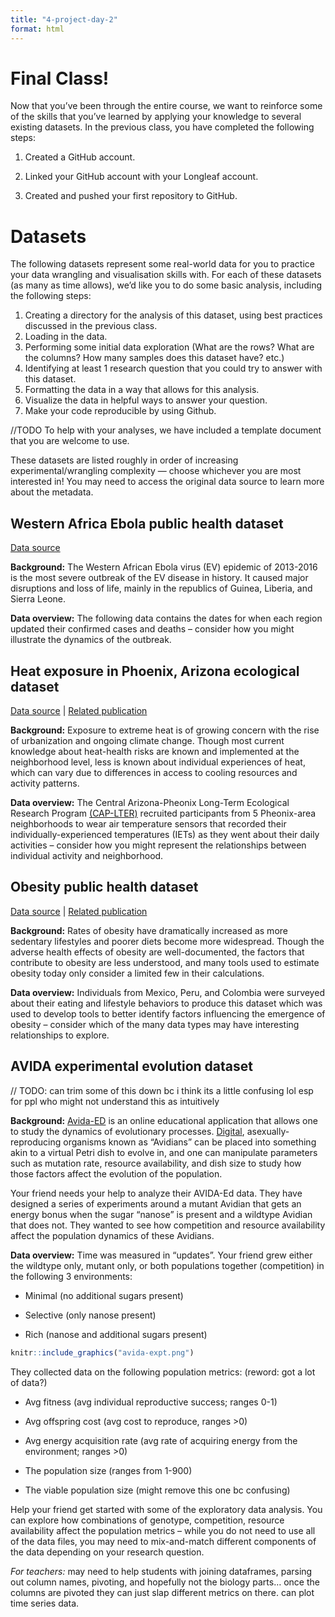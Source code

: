 ```yaml
---
title: "4-project-day-2"
format: html
---
```


# Final Class!

Now that you've been through the entire course, we want to reinforce some of the skills that you've learned by applying your knowledge to several existing datasets. In the previous class, you have completed the following steps:

1.  Created a GitHub account.

2.  Linked your GitHub account with your Longleaf account.

3.  Created and pushed your first repository to GitHub.

# Datasets

The following datasets represent some real-world data for you to practice your data wrangling and visualisation skills with. For each of these datasets (as many as time allows), we'd like you to do some basic analysis, including the following steps:

1.  Creating a directory for the analysis of this dataset, using best practices discussed in the previous class.
2.  Loading in the data.
3.  Performing some initial data exploration (What are the rows? What are the columns? How many samples does this dataset have? etc.)
4.  Identifying at least 1 research question that you could try to answer with this dataset.
5.  Formatting the data in a way that allows for this analysis.
6.  Visualize the data in helpful ways to answer your question.
7.  Make your code reproducible by using Github.

//TODO To help with your analyses, we have included a template document that you are welcome to use.

These datasets are listed roughly in order of increasing experimental/wrangling complexity — choose whichever you are most interested in! You may need to access the original data source to learn more about the metadata.

## Western Africa Ebola public health dataset

[Data source](https://www.kaggle.com/datasets/imdevskp/ebola-outbreak-20142016-complete-dataset)

**Background:** The Western African Ebola virus (EV) epidemic of 2013-2016 is the most severe outbreak of the EV disease in history. It caused major disruptions and loss of life, mainly in the republics of Guinea, Liberia, and Sierra Leone.

**Data overview:** The following data contains the dates for when each region updated their confirmed cases and deaths – consider how you might illustrate the dynamics of the outbreak.

## Heat exposure in Phoenix, Arizona ecological dataset

[Data source](https://data.sustainability-innovation.asu.edu/cap-portal/metadataviewer?packageid=knb-lter-cap.647.2) \| [Related publication](https://doi.org/10.1016/j.envint.2020.106271)

**Background:** Exposure to extreme heat is of growing concern with the rise of urbanization and ongoing climate change. Though most current knowledge about heat-health risks are known and implemented at the neighborhood level, less is known about individual experiences of heat, which can vary due to differences in access to cooling resources and activity patterns.

**Data overview:** The Central Arizona-Pheonix Long-Term Ecological Research Program [(CAP-LTER)](https://sustainability-innovation.asu.edu/caplter/) recruited participants from 5 Pheonix-area neighborhoods to wear air temperature sensors that recorded their individually-experienced temperatures (IETs) as they went about their daily activities – consider how you might represent the relationships between individual activity and neighborhood.

## Obesity public health dataset

[Data source](https://archive.ics.uci.edu/dataset/544/estimation+of+obesity+levels+based+on+eating+habits+and+physical+condition) \| [Related publication](https://doi.org/10.3844/jcssp.2019.67.77)

**Background:** Rates of obesity have dramatically increased as more sedentary lifestyles and poorer diets become more widespread. Though the adverse health effects of obesity are well-documented, the factors that contribute to obesity are less understood, and many tools used to estimate obesity today only consider a limited few in their calculations.

**Data overview:** Individuals from Mexico, Peru, and Colombia were surveyed about their eating and lifestyle behaviors to produce this dataset which was used to develop tools to better identify factors influencing the emergence of obesity – consider which of the many data types may have interesting relationships to explore.

## AVIDA experimental evolution dataset

// TODO: can trim some of this down bc i think its a little confusing lol esp for ppl who might not understand this as intuitively

**Background:** [Avida-ED](https://avida-ed.msu.edu/avida-ed-application/) is an online educational application that allows one to study the dynamics of evolutionary processes. [Digital](https://avida-ed.msu.edu/digital-evolution/), asexually-reproducing organisms known as "Avidians" can be placed into something akin to a virtual Petri dish to evolve in, and one can manipulate parameters such as mutation rate, resource availability, and dish size to study how those factors affect the evolution of the population.

Your friend needs your help to analyze their AVIDA-Ed data. They have designed a series of experiments around a mutant Avidian that gets an energy bonus when the sugar "nanose" is present and a wildtype Avidian that does not. They wanted to see how competition and resource availability affect the population dynamics of these Avidians.

**Data overview:** Time was measured in "updates". Your friend grew either the wildtype only, mutant only, or both populations together (competition) in the following 3 environments:

-   Minimal (no additional sugars present)

-   Selective (only nanose present)

-   Rich (nanose and additional sugars present)

```r
knitr::include_graphics("avida-expt.png")
```

They collected data on the following population metrics: (reword: got a lot of data?)

-   Avg fitness (avg individual reproductive success; ranges 0-1)

-   Avg offspring cost (avg cost to reproduce, ranges \>0)

-   Avg energy acquisition rate (avg rate of acquiring energy from the environment; ranges \>0)

-   The population size (ranges from 1-900)

-   The viable population size (might remove this one bc confusing)

Help your friend get started with some of the exploratory data analysis. You can explore how combinations of genotype, competition, resource availability affect the population metrics – while you do not need to use all of the data files, you may need to mix-and-match different components of the data depending on your research question.

*For teachers:* may need to help students with joining dataframes, parsing out column names, pivoting, and hopefully not the biology parts... once the columns are pivoted they can just slap different metrics on there. can plot time series data.
